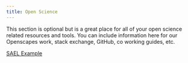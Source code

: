 ```yaml
---
title: Open Science
---
```


This section is optional but is a great place for all of your open science related resources and tools. You can include information here for our Openscapes work, stack exchange, GitHub, co working guides, etc.

[SAEL Example](https://sael-swfsc.github.io/SAEL-lab-manual/content/OpenScience_Getting-Started.html)
